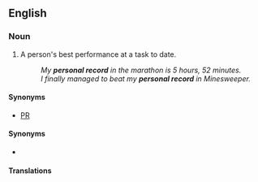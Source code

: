 ==English==

===Noun===
{{en-noun}}

# A person's best performance at a task to date.
#: ''My '''personal record''' in the marathon is 5 hours, 52 minutes.''
#: ''I finally managed to beat my '''personal record''' in Minesweeper.''

====Synonyms====
* [[PR]]

====Synonyms====
* {{l|en|personal best}}

====Translations====
{{trans-see|person's best performance|personal best}}
